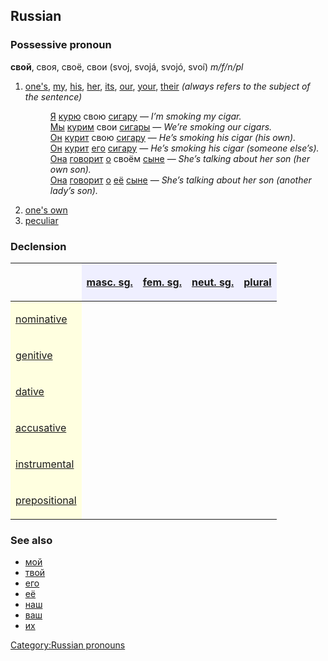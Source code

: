 ==Russian==
[[Category:Russian pronouns]]
===Possessive pronoun===
'''свой''', своя, своё, свои (svoj, svojá, svojó, svoí) ''m/f/n/pl''

# [[one's]], [[my]], [[his]], [[her]], [[its]], [[our]], [[your]], [[their]] ''(always refers to the subject of the sentence)''
#:[[Я]] [[курить|курю]] свою [[сигара|сигару]] — ''I’m smoking my cigar.''
#:[[Мы]] [[курить|курим]] свои [[сигара|сигары]] — ''We’re smoking our cigars.''
#:[[Он]] [[курить|курит]] свою [[сигара|сигару]] — ''He’s smoking his cigar (his own).''
#:[[Он]] [[курить|курит]] [[его]] [[сигара|сигару]] — ''He’s smoking his cigar (someone else’s).''
#:[[Она]] [[говорить|говорит]] [[о]] своём [[сын|сыне]] — ''She’s talking about her son (her own son).''
#:[[Она]] [[говорить|говорит]] [[о]] [[её]] [[сын|сыне]] — ''She’s talking about her son (another lady’s son).''
# [[one's own]]
# [[peculiar]]

===Declension===
{| border="1" cellpadding="4" cellspacing="0"
!
! style="background-color: #EFEFFF" align="center"|[[masculine|masc. sg.]]
! style="background-color: #EFEFFF" align="center"|[[feminine|fem. sg.]]
! style="background-color: #EFEFFF" align="center"|[[neuter|neut. sg.]]
! style="background-color: #EFEFFF" align="center"|[[plural]]
|-
! style="background-color: #FFFFE0" align="left"|[[nominative case|nominative]]
| align="center"|{{Unicode|свой}}
| align="center"|{{Unicode|своя́}}
| align="center"|{{Unicode|своё}}
| align="center"|{{Unicode|свои́}}
|-
! style="background-color: #FFFFE0" align="left"|[[genitive case|genitive]]
| align="center"|{{Unicode|своего́}}
| align="center"|{{Unicode|свое́й}}
| align="center"|{{Unicode|своего́}}
| align="center"|{{Unicode|свои́х}}
|-
! style="background-color: #FFFFE0" align="left"|[[dative case|dative]]
| align="center"|{{Unicode|своему́}}
| align="center"|{{Unicode|свое́й}}
| align="center"|{{Unicode|своему́}}
| align="center"|{{Unicode|свои́м}}
|-
! style="background-color: #FFFFE0" align="left"|[[accusative case|accusative]]
| align="center"|{{Unicode|свой, своего́}}
| align="center"|{{Unicode|свою́}}
| align="center"|{{Unicode|своё}}
| align="center"|{{Unicode|свои́, свои́х}}
|-
! style="background-color: #FFFFE0" align="left"|[[instrumental case|instrumental]]
| align="center"|{{Unicode|свои́м}}
| align="center"|{{Unicode|свое́ю, свое́й}}
| align="center"|{{Unicode|свои́м}}
| align="center"|{{Unicode|свои́ми}}
|-
! style="background-color: #FFFFE0" align="left"|[[prepositional case|prepositional]]
| align="center"|{{Unicode|о своём}}
| align="center"|{{Unicode|о свое́й}}
| align="center"|{{Unicode|о своём}}
| align="center"|{{Unicode|о свои́х}}
|}

===See also===
*[[мой]]
*[[твой]]
*[[его]]
*[[её]]
*[[наш]]
*[[ваш]]
*[[их]]